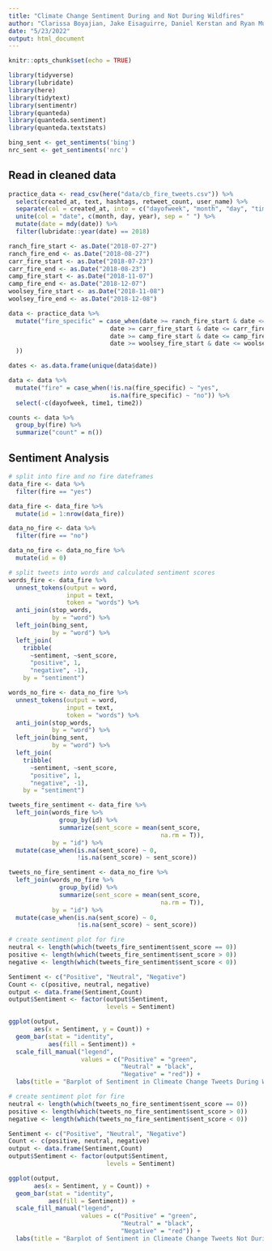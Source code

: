```yaml
---
title: "Climate Change Sentiment During and Not During Wildfires"
author: "Clarissa Boyajian, Jake Eisaguirre, Daniel Kerstan and Ryan Munnikhuis"
date: "5/23/2022"
output: html_document
---
```


```r
knitr::opts_chunk$set(echo = TRUE)

library(tidyverse)
library(lubridate)
library(here)
library(tidytext)
library(sentimentr)
library(quanteda)
library(quanteda.sentiment)
library(quanteda.textstats)

bing_sent <- get_sentiments('bing')
nrc_sent <- get_sentiments('nrc')
```


## Read in cleaned data

```r
practice_data <- read_csv(here("data/cb_fire_tweets.csv")) %>% 
  select(created_at, text, hashtags, retweet_count, user_name) %>% 
  separate(col = created_at, into = c("dayofweek", "month", "day", "time1", "time2", "year"), sep = " ") %>% 
  unite(col = "date", c(month, day, year), sep = " ") %>%
  mutate(date = mdy(date)) %>%
  filter(lubridate::year(date) == 2018)

ranch_fire_start <- as.Date("2018-07-27")
ranch_fire_end <- as.Date("2018-08-27")
carr_fire_start <- as.Date("2018-07-23")
carr_fire_end <- as.Date("2018-08-23")
camp_fire_start <- as.Date("2018-11-07")
camp_fire_end <- as.Date("2018-12-07")
woolsey_fire_start <- as.Date("2018-11-08")
woolsey_fire_end <- as.Date("2018-12-08")

data <- practice_data %>%
  mutate("fire_specific" = case_when(date >= ranch_fire_start & date <= ranch_fire_end ~ "july",
                            date >= carr_fire_start & date <= carr_fire_end ~ "july",
                            date >= camp_fire_start & date <= camp_fire_end ~ "nov",
                            date >= woolsey_fire_start & date <= woolsey_fire_end ~ "nov"
  ))

dates <- as.data.frame(unique(data$date))

data <- data %>% 
  mutate("fire" = case_when(!is.na(fire_specific) ~ "yes",
                            is.na(fire_specific) ~ "no")) %>% 
  select(-c(dayofweek, time1, time2))

counts <- data %>% 
  group_by(fire) %>% 
  summarize("count" = n())
```

## Sentiment Analysis

```r
# split into fire and no fire dateframes
data_fire <- data %>% 
  filter(fire == "yes") 

data_fire <- data_fire %>% 
  mutate(id = 1:nrow(data_fire))

data_no_fire <- data %>% 
  filter(fire == "no")

data_no_fire <- data_no_fire %>% 
  mutate(id = 0)
```


```r
# split tweets into words and calculated sentiment scores
words_fire <- data_fire %>% 
  unnest_tokens(output = word, 
                input = text, 
                token = "words") %>%
  anti_join(stop_words, 
            by = "word") %>%
  left_join(bing_sent, 
            by = "word") %>%
  left_join(
    tribble(
      ~sentiment, ~sent_score,
      "positive", 1,
      "negative", -1),
    by = "sentiment")

words_no_fire <- data_no_fire %>% 
  unnest_tokens(output = word, 
                input = text, 
                token = "words") %>%
  anti_join(stop_words, 
            by = "word") %>%
  left_join(bing_sent, 
            by = "word") %>%
  left_join(
    tribble(
      ~sentiment, ~sent_score,
      "positive", 1,
      "negative", -1),
    by = "sentiment")

tweets_fire_sentiment <- data_fire %>%
  left_join(words_fire %>%
              group_by(id) %>%
              summarize(sent_score = mean(sent_score, 
                                          na.rm = T)),
            by = "id") %>% 
  mutate(case_when(is.na(sent_score) ~ 0,
                   !is.na(sent_score) ~ sent_score))

tweets_no_fire_sentiment <- data_no_fire %>%
  left_join(words_no_fire %>%
              group_by(id) %>%
              summarize(sent_score = mean(sent_score, 
                                          na.rm = T)),
            by = "id") %>% 
  mutate(case_when(is.na(sent_score) ~ 0,
                   !is.na(sent_score) ~ sent_score))
```


```r
# create sentiment plot for fire
neutral <- length(which(tweets_fire_sentiment$sent_score == 0))
positive <- length(which(tweets_fire_sentiment$sent_score > 0))
negative <- length(which(tweets_fire_sentiment$sent_score < 0))

Sentiment <- c("Positive", "Neutral", "Negative")
Count <- c(positive, neutral, negative)
output <- data.frame(Sentiment,Count)
output$Sentiment <- factor(output$Sentiment, 
                           levels = Sentiment)

ggplot(output, 
       aes(x = Sentiment, y = Count)) +
  geom_bar(stat = "identity", 
           aes(fill = Sentiment)) +
  scale_fill_manual("legend", 
                    values = c("Positive" = "green", 
                               "Neutral" = "black", 
                               "Negative" = "red")) +
  labs(title = "Barplot of Sentiment in Climeate Change Tweets During Wildfires in California")
```

```r
# create sentiment plot for fire
neutral <- length(which(tweets_no_fire_sentiment$sent_score == 0))
positive <- length(which(tweets_no_fire_sentiment$sent_score > 0))
negative <- length(which(tweets_no_fire_sentiment$sent_score < 0))

Sentiment <- c("Positive", "Neutral", "Negative")
Count <- c(positive, neutral, negative)
output <- data.frame(Sentiment,Count)
output$Sentiment <- factor(output$Sentiment, 
                           levels = Sentiment)

ggplot(output, 
       aes(x = Sentiment, y = Count)) +
  geom_bar(stat = "identity", 
           aes(fill = Sentiment)) +
  scale_fill_manual("legend", 
                    values = c("Positive" = "green", 
                               "Neutral" = "black", 
                               "Negative" = "red")) +
  labs(title = "Barplot of Sentiment in Climeate Change Tweets Not During Wildfires in California")
```

